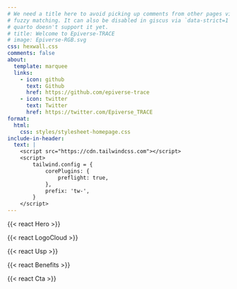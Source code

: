 ```yaml
---
# We need a title here to avoid picking up comments from other pages via GitHub
# fuzzy matching. It can also be disabled in giscus via `data-strict=1` but
# quarto doesn't support it yet.
# title: Welcome to Epiverse-TRACE
# image: Epiverse-RGB.svg
css: hexwall.css
comments: false
about:
  template: marquee
  links:
    - icon: github
      text: Github
      href: https://github.com/epiverse-trace
    - icon: twitter
      text: Twitter
      href: https://twitter.com/Epiverse_TRACE
format: 
  html:
    css: styles/stylesheet-homepage.css
include-in-header:
  text: |
    <script src="https://cdn.tailwindcss.com"></script>
    <script>
        tailwind.config = {
            corePlugins: {
                preflight: true,
            },
            prefix: 'tw-',
        }
    </script>
---
```


<!-- markdownlint-disable MD041 -->
{{< react Hero >}}
<!-- markdownlint-enable MD041 -->

{{< react LogoCloud >}}

{{< react Usp >}}

{{< react Benefits >}}

{{< react Cta >}}

<!-- 
Our aim is to help change how analytics are used in the global infectious disease response, moving towards integrated, generalisable and scalable community-driven software.

## Roadmap

![ ](task_pipeline-minimal.svg){fig-alt='A typical epidemiological pipeline presented as a flowchart. Each box corresponds to a specific task (e.g., "reconstruct transmission chains", or "estimate severity"). The tasks are split into three categories based on the position in the data pipeline: early tasks, middle tasks and late tasks.'}

## Epiverse-TRACE packages

These are built on methods and analysis that have informed epidemic response to infections including cholera, COVID, dengue, diphtheria, Ebola, influenza, and Zika.

::: {.gradient-rectangle}

[Early tasks]{.task}

[Middle tasks]{.task}

[Late tasks]{.task}

:::

::: {.hex-container}

```r
file.path("_data", "epiverse_pkgs.csv") |>
  read.csv() |>
  as.list() |>
  purrr::transpose() |>
  purrr::map_chr(~ knitr::knit_expand(file = "_templates/hexwall_element.Rmd",
                                      pkgname = .x$pkgname,
                                      description = .x$description)) |>
  cat(sep = "\n")
```

:::

You want to get involved? Read more about the different ways you can contribute in the [dedicated section](get-involved.qmd)! -->
